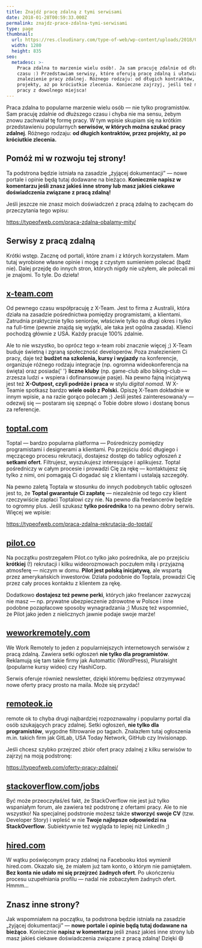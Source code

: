 ```yaml
---
title: Znajdź pracę zdalną z tymi serwisami
date: 2018-01-28T00:59:33.000Z
permalink: znajdz-prace-zdalna-tymi-serwisami
type: page
thumbnail:
  url: https://res.cloudinary.com/type-of-web/wp-content/uploads/2018/01/pexels-photo-297755.jpeg
  width: 1280
  height: 835
seo:
  metadesc: >-
    Praca zdalna to marzenie wielu osób!. Ja sam pracuję zdalnie od długiego
    czasu :) Przedstawiam serwisy, które oferują pracę zdalną i ułatwiają
    znalezienie pracy zdalnej. Różnego rodzaju: od długich kontraktów, przez
    projekty, aż po króciutkie zlecenia. Konieczne zajrzyj, jeśli też marzysz o
    pracy z dowolnego miejsca!
---
```


Praca zdalna to popularne marzenie wielu osób — nie tylko programistów. Sam pracuję zdalnie od dłuższego czasu i chyba nie ma sensu, żebym znowu zachwalał tę formę pracy. W tym wpisie skupiam się na krótkim przedstawieniu popularnych <strong>serwisów, w których można szukać pracy zdalnej</strong>. Różnego rodzaju: <strong>od długich kontraktów, przez projekty, aż po króciutkie zlecenia.</strong>

<h2>Pomóż mi w rozwoju tej strony!</h2>

Ta podstrona będzie istniała na zasadzie „żyjącej dokumentacji” — nowe portale i opinie będą tutaj dodawane na bieżąco. <strong>Koniecznie napisz w komentarzu jeśli znasz jakieś inne strony lub masz jakieś ciekawe doświadczenia związane z pracą zdalną!</strong>

Jeśli jeszcze nie znasz moich doświadczeń z pracą zdalną to zachęcam do przeczytania tego wpisu:

https://typeofweb.com/praca-zdalna-obalamy-mity/

<h2>Serwisy z pracą zdalną</h2>

Krótki wstęp. Zacznę od portali, które znam i z których korzystałem. Mam tutaj wyrobione własne opinie i mogę z czystym sumieniem polecać (bądź nie). Dalej przejdę do innych stron, których nigdy nie użyłem, ale polecali mi je znajomi. To tyle. Do dzieła!

<h2>
  <a href="https://x-team.com">x-team.com</a>
</h2>

Od pewnego czasu współpracuję z X-Team. Jest to firma z Australii, która działa na zasadzie pośrednictwa pomiędzy programistami, a klientami. Zatrudnia praktycznie tylko seniorów, właściwie tylko na długi okres i tylko na full-time (pewnie znajdą się wyjątki, ale taka jest ogólna zasada). Klienci pochodzą głównie z USA. Każdy pracuje 100% zdalnie.

<span style="text-indent: 0em;">
  Ale to nie wszystko, bo oprócz tego x-team robi znacznie więcej ;) X-Team buduje świetną i zgraną społeczność
  developerów. Poza znalezieniem Ci pracy, daje też <strong>budżet na szkolenia, kursy i wyjazdy</strong> na
  konferencje, organizuje różnego rodzaju integracje (np. ogromna wideokonferencja na święta) oraz posiada{' '}
  <strong>liczne kluby</strong> (np. game-club albo biking-club — zrzesza ludzi + wspiera i dofinansowuje pasje). Na
  pewno fajną inicjatywą jest też <strong>X-Outpost, czyli podróże i praca</strong> w stylu <em>digital nomad</em>. W
  X-Teamie spotkasz bardzo <strong>wiele osób z Polski.</strong>
</span>

<span style="text-indent: 0em;">
  Opiszę X-Team dokładnie w innym wpisie, a na razie gorąco polecam ;) Jeśli jesteś zainteresowana/y — odezwij się —
  postaram się szepnąć o Tobie dobre słowo i dostanę bonus za referencje.
</span>

<h2>
  <a href="https://www.toptal.com/">toptal.com</a>
</h2>

Toptal — bardzo popularna platforma — Pośredniczy pomiędzy programistami i designerami a klientami. Po przejściu dość długiego i męczącego procesu rekrutacji, dostajesz dostęp do tablicy ogłoszeń z <strong>setkami ofert</strong>. Filtrujesz, wyszukujesz interesujące i aplikujesz. Toptal pośredniczy w całym procesie i prowadzi Cię za rękę — kontaktujesz się tylko z nimi, oni pomagają Ci dogadać się z klientami i ustalają szczegóły.

Na pewno zaletą Toptala w stosunku do innych podobnych tablic ogłoszeń jest to, że <strong>Toptal gwarantuje Ci zapłatę</strong> — niezależnie od tego czy klient rzeczywiście zapłaci Toptalowi czy nie. Na pewno dla freelancerów będzie to ogromny plus. Jeśli szukasz <strong>tylko pośrednika</strong> to na pewno dobry serwis. Więcej we wpisie:

https://typeofweb.com/praca-zdalna-rekrutacja-do-toptal/

<h2>
  <a href="https://pilot.co/">pilot.co</a>
</h2>

Na początku postrzegałem Pilot.co tylko jako pośrednika, ale po przejściu <strong>krótkiej</strong> (!) rekrutacji i kilku wideorozmowach poczułem miłą i przyjazną atmosferę — niczym w domu. <strong>Pilot jest polską inicjatywą</strong>, ale wspartą przez amerykańskich inwestorów. Działa podobnie do Toptala, prowadzi Cię przez cały proces kontaktu z klientem za rękę.

Dodatkowo <strong>dostajesz też pewne perki</strong>, których jako freelancer zazwyczaj nie masz — np. prywatne ubezpieczenie zdrowotne w Polsce i inne podobne pozapłacowe sposoby wynagradzania ;) Muszę też wspomnieć, że Pilot jako jeden z nielicznych jawnie podaje swoje marże!

<h2>
  <a href="https://weworkremotely.com/categories/remote-programming-jobs">weworkremotely.com</a>
</h2>

We Work Remotely to jeden z popularniejszych internetowych serwisów z pracą zdalną. Zawiera setki ogłoszeń <strong>nie tylko dla programistów</strong>. Reklamują się tam takie firmy jak Automattic (WordPress), Pluralsight (popularne kursy wideo) czy HashiCorp.

Serwis oferuje również newsletter, dzięki któremu będziesz otrzymywać nowe oferty pracy prosto na maila. Może się przydać!

<h2>
  <a href="https://remoteok.io">remoteok.io</a>
</h2>

remote ok to chyba drugi najbardziej rozpoznawalny i popularny portal dla osób szukających pracy zdalnej. Setki ogłoszeń, <strong>nie tylko dla programistów</strong>, wygodne filtrowanie po tagach. Znalazłem tutaj ogłoszenia m.in. takich firm jak GitLab, USA Today Network, GitHub czy Invisionapp.

<p class="important">
  Jeśli chcesz szybko przejrzeć zbiór ofert pracy zdalnej z kilku serwisów to zajrzyj na moją podstronę:
</p>

https://typeofweb.com/oferty-pracy-zdalnej/

<h2>
  <a href="https://stackoverflow.com/jobs">stackoverflow.com/jobs</a>
</h2>

Być może przeoczyłaś/eś fakt, że StackOverflow nie jest już tylko wspaniałym forum, ale zawiera też podstronę z ofertami pracy. Ale to nie wszystko! Na specjalnej podstronie możesz także <strong>stworzyć swoje CV</strong> (tzw. Developer Story) i wpleść w nie <strong>Twoje najlepsze odpowiedzi na StackOverflow</strong>. Subiektywnie też wygląda to lepiej niż LinkedIn ;)

<h2>
  <a href="https://hired.com">hired.com</a>
</h2>

W wątku poświęconym pracy zdalnej na Facebooku ktoś wymienił hired.com. Okazało się, że miałem już tam konto, o którym nie pamiętałem. <strong>Bez konta nie udało mi się przejrzeć żadnych ofert</strong>. Po ukończeniu procesu uzupełniania profilu — nadal nie zobaczyłem żadnych ofert. Hmmm…

<h2>Znasz inne strony?</h2>

Jak wspomniałem na początku, ta podstrona będzie istniała na zasadzie „żyjącej dokumentacji” — <strong>nowe portale i opinie będą tutaj dodawane na bieżąco</strong>. Koniecznie <strong>napisz w komentarzu</strong> jeśli znasz jakieś inne strony lub masz jakieś ciekawe doświadczenia związane z pracą zdalną! Dzięki 😄
